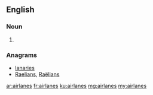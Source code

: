 ==English==

===Noun===
{{head|en|plural}}

# {{plural of|airlane|lang=en}}

===Anagrams===
* [[lanaries#English|lanaries]]
* [[Raelians#English|Raelians]], [[Raëlians#English|Raëlians]]

[[ar:airlanes]]
[[fr:airlanes]]
[[ku:airlanes]]
[[mg:airlanes]]
[[my:airlanes]]